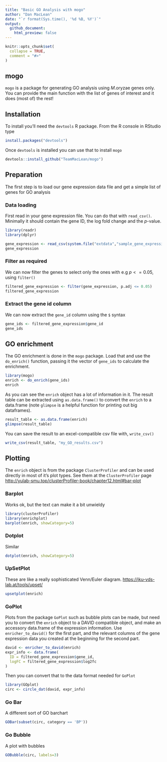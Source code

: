 ```yaml
---
title: "Basic GO Analysis with mogo"
author: "Dan MacLean"
date: "`r format(Sys.time(), '%d %B, %Y')`"
output: 
  github_document:
    html_preview: false
---
```



```r
knitr::opts_chunk$set(
  collapse = TRUE,
  comment = "#>"
)
```

## mogo

`mogo` is a package for generating GO analysis using _M_.oryzae genes only. You can provide the main function with the list of genes of interest and it does (most of) the rest!


## Installation

To install you'll need the `devtools` R package. From the R console in RStudio type 

```r
install.packages("devtools")
```

Once `devtools` is installed you can use that to install `mogo`

```r
devtools::install_github("TeamMacLean/mogo")
```


## Preparation

The first step is to load our gene expression data file and get a simple list of genes for GO analysis

### Data loading

First read in your gene expression file. You can do that with `read_csv()`. Minimally it should contain the gene ID, the log fold change and the $p$-value.


```r
library(readr)
library(dplyr)

gene_expression <- read_csv(system.file("extdata","sample_gene_expression.csv", package="mogo"))
gene_expression
```

### Filter as required

We can now filter the genes to select only the ones with e.g $p <= 0.05$, using `filter()`

```r
filtered_gene_expression <- filter(gene_expression, p.adj <= 0.05)
filtered_gene_expression
```

### Extract the gene id column

We can now extract the `gene_id` column using the `$` syntax

```r
gene_ids <- filtered_gene_expression$gene_id
gene_ids
```

## GO enrichment

The GO enrichment is done in the `mogo` package. Load that and use the `do_enrich()` function, passing it the vector of `gene_ids` to calculate the enrichment.

```r
library(mogo)
enrich <- do_enrich(gene_ids)
enrich
```


As you can see the `enrich` object has a lot of information in it. The result table can be extracted using `as.data.frame()` to convert the `enrich` to a data.frame (note `glimpse` is a helpful function for printing out big dataframes).


```r
result_table <- as.data.frame(enrich)
glimpse(result_table)
```

You can save the result to an excel-compatible csv file with, `write_csv()`

```r
write_csv(result_table, "my_GO_results.csv")
```

## Plotting

The `enrich` object is from the package `ClusterProfiler` and can be used directly in most of it's plot types. See them at the `ClusterProfiler` page [http://yulab-smu.top/clusterProfiler-book/chapter12.html#bar-plot](http://yulab-smu.top/clusterProfiler-book/chapter12.html#bar-plot)

### Barplot

Works ok, but the text can make it a bit unwieldy

```r
library(clusterProfiler)
library(enrichplot)
barplot(enrich, showCategory=5)
```

### Dotplot

Similar

```r
dotplot(enrich, showCategory=5)
```

### UpSetPlot

These are like a really sophisticated Venn/Euler diagram. [https://jku-vds-lab.at/tools/upset/](https://jku-vds-lab.at/tools/upset/)

```r
upsetplot(enrich)
```

### GoPlot

Plots from the package `GoPlot` such as bubble plots can be made, but need you to convert the `enrich` object to a DAVID compatible object, and make an accessory data.frame of the expression information. Use `enricher_to_david()` for the first part, and the relevant columns of the gene expression data you created at the beginning for the second part.

```r
david <- enricher_to_david(enrich)
expr_info <- data.frame(
  ID = filtered_gene_expression$gene_id,
  logFC = filtered_gene_expression$log2fc
)
```

Then you can convert that to the data format needed for `GoPlot`

```r
library(GOplot)
circ <- circle_dat(david, expr_info)
```

### Go Bar

A different sort of GO barchart

```r
GOBar(subset(circ, category == 'BP'))
```

### Go Bubble

A plot with bubbles

```r
GOBubble(circ, labels=3)
```



